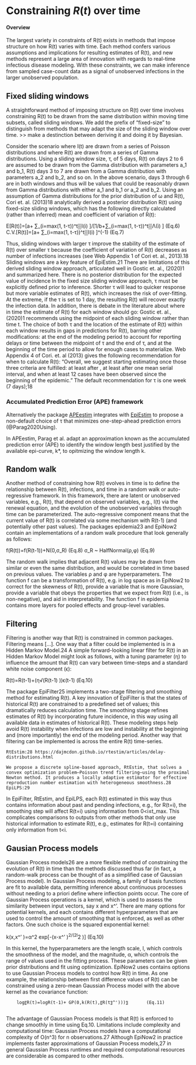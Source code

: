# Constraining $R(t)$ over time { .unnumbered}

#### Overview

The largest variety in constraints of R(t) exists in methods that impose structure on how R(t) varies with time. Each method confers various assumptions and implications for resulting estimates of R(t), and new methods represent a large area of innovation with regards to real-time infectious disease modeling. With these constraints, we can make inference from sampled case-count data as a signal of unobserved infections in the larger unobserved population. 

## Fixed sliding windows {#sec-fixedwindow}

A straightforward method of imposing structure on R(t) over time involves constraining R(t) to be drawn from the same distribution within moving time subsets, called sliding windows. We add the prefix of “fixed-size” to distinguish from methods that may adapt the size of the sliding window over time. >> make a destinction between deriving it and doing it by Bayesian.

Consider the scenario where I(t) are drawn from a series of Poisson distributions and where R(t)  are drawn from a series of Gamma distributions. Using a sliding window size, τ, of 5 days, R(t) on days 2 to 6 are assumed to be drawn from the Gamma distribution with parameters a_1 and b_1, R(t)  days 3 to 7 are drawn from a Gamma distribution with parameters a_2 and b_2, and so on. In the above scenario, days 3 through 6 are in both windows and thus will be values that could be reasonably drawn from Gamma distributions with either a_1 and b_1 or a_2 and b_2. Using an assumption of Gamma distributions for the prior distribution of ω and R(t), Cori et. al. (2013)18 analytically derived a posterior distribution R(t) using fixed-size sliding windows, which has the following directly calculated (rather than inferred) mean and coefficient of variation of R(t):

E[R(t)]=[a+ ∑_(i=max⁡(1,   t-τ))^t▒I(i) ]/[1/b+∑_(i=max⁡(1,   t-τ))^t▒Λ(i) ]     			(Eq.6)
C.V.[R(t)]=[a+ ∑_(i=max⁡(1,   t-τ))^t▒I(i) ]^(-1)    			(Eq.7)

Thus, sliding windows with larger τ improve the stability of the estimate of R(t) over smaller τ because the coefficient of variation of R(t) decreases as number of infections increases (see Web Appendix 1 of Cori et. al., 2013).18 Sliding windows are a key feature of EpiEstim.21 There are limitations of this derived sliding window approach, articulated well in Gostic et. al., (2020)1 and summarized here. There is no posterior distribution for the expected value of incidence In the fixed size sliding window approach, τ must be explicitly defined prior to inference. Shorter τ will lead to quicker response but more variable estimates of R(t), which increases the risk of over-fitting. At the extreme, if the τ is set to 1 day, the resulting R(t) will recover exactly the infection data. In addition, there is debate in the literature about where in time the estimate of R(t) for each window should go: Gostic et. al., (2020)1 recommends using the midpoint of each sliding window rather than time t. The choice of both τ and the location of the estimate of R(t) within each window results in gaps in predictions for R(t), barring other modifications: at the end of the modeling period to account for reporting delays or time between the midpoint of τ and the end of τ, and at the beginning of the time period to allow for enough cases to materialize. Web Appendix 4 of Cori. et. al (2013) gives the following recommendation for when to calculate R(t): “Overall, we suggest starting estimating   once those three criteria are fulfilled: at least after  , at least after one mean serial interval, and when at least 12 cases have been observed since the beginning of the epidemic.” The default recommendation for τ is one week (7 days);18 

### Accumulated Prediction Error (APE) framework {#sec-ape}
Alternatively the package [APEestim](package_APEestim.qmd) integrates with [EpiEstim](package_EpiEstim.qmd) to propose a non-default choice of τ that minimizes one-step-ahead prediction errors (@Parag2020Using).

In APEestim, Parag et al. adapt an approximation known as the accumulated prediction error (APE) to identify the window length best justified by the available epi-curve, k*, to opitmizing the window length k. 

## Random walk {#sec-randomwalk}

Another method of constraining how R(t)  evolves in time is to define the relationship between R(t), infections, and time in a random walk or auto-regressive framework. In this framework, there are latent or unobserved variables, e.g., R(t), that depend on observed variables, e.g., I(t)  via the renewal equation, and the evolution of the unobserved variables through time can be parameterized. The auto-regressive component means that the current value of R(t) is correlated via some mechanism with R(t-1) (and potentially other past values). The packages epidemia23 and EpiNow2 contain an implementations of a random walk procedure that look generally as follows:

f(R(t))=f(R(t-1))+N(0,σ_R) 		(Eq.8)
σ_R  ~ HalfNormal(ρ,φ)			(Eq.9)

The random walk implies that adjacent R(t) values may be drawn from similar or even the same distribution, and would be correlated in time based on previous values. The variables ρ and φ are hyperparameters. The function f can be a transformation of R(t), e.g. in log space as in EpiNow2 to correct for the skewness of R(t), provide a variable that is more Gaussian, provide a variable that obeys the properties that we expect from R(t) (i.e., is non-negative), and aid in interpretability. The function f in epidemia contains more layers for pooled effects and group-level variables. 

## Filtering {#sec-filtering}

Filtering is another way that R(t) is constrained in common packages. Filtering means […]. One way that a filter could be implemented is in a Hidden Markov Model.24 A simple forward-looking linear filter for R(t)  in an Hidden Markov Model might look as follows, with a tuning parameter (η) to influence the amount that R(t) can vary between time-steps and a standard white noise component (ϵ): 

R(t)=R(t-1)+(η√(R(t-1) ))ϵ(t-1)		(Eq.10)

The package EpiFilter25 implements a two-stage filtering and smoothing method for estimating R(t). A key innovation of EpiFilter is that the states of historical R(t) are constrained to a predefined set of values; this dramatically reduces calculation time. The smoothing stage refines estimates of R(t) by incorporating future incidence, in this way using all available data in estimates of historical R(t). These modeling steps help avoid R(t) instability when infections are low and instability at the beginning and (more importantly) the end of the modeling period. 
Another way that filtering can be implemented is across the entire R(t) time-series. 

	RtEstim:28 https://dajmcdon.github.io/rtestim/articles/delay-distributions.html
	
	We propose a discrete spline-based approach, RtEstim, that solves a convex optimization problem—Poisson trend filtering—using the proximal Newton method. It produces a locally adaptive estimator for effective reproduction number estimation with heterogeneous smoothness.28
	EpiLPS:29

In EpiFilter, RtEstim, and EpiLPS, each R(t) estimated in this way thus contains information about past and pending infections, e.g., for R(t=i), the smoothing step will affect R(t=i) using information from 0<i≤t_max. This complicates comparisons to outputs from other methods that only use historical information to estimate R(t), e.g., estimates for R(t=i)  containing only information from t<i. 

## Gausian Process models {#sec-gaussianprocess}

Gaussian Process models26 are a more flexible method of constraining the evolution of R(t)  in time than the methods discussed thus far (in fact, a random-walk process can be thought of as a simplified case of Gaussian Process model).  In Gaussian Process modeling, a family of basis functions are fit to available data, permitting inference about continuous processes without needing to a priori define where inflection points occur. The core of Gaussian Process operations is a kernel, which is used to assess the similarity between input vectors, say x and x^'. There are many options for potential kernels, and each contains different hyperparameters that are used to control the amount of smoothing that is enforced, as well as other factors. One such choice is the squared exponential kernel:

k(x,x^' )=α^2   exp⁡[-(x-x^' )^2/(2l^2 )] 		(Eq.10)

In this kernel, the hyperparameters are the length scale, l, which controls the smoothness of the model, and the magnitude, α, which controls the range of values used in the fitting process. These parameters can be given prior distributions and fit using optimization. EpiNow2 uses contains options to use Gaussian Process models to control how R(t)  in time. As one example, the relationship between first difference values of R(t) can be constrained using a zero-mean Gaussian Process model with the above kernel as the covariance function:

		log⁡〖R(t)=log⁡R(t-1)+ GP(0,k(R(t),〖R(t〗^')))〗		(Eq.11)
		
The advantage of Gaussian Process models is that R(t) is enforced to change smoothly in time using Eq.10. Limitations include complexity and computational time: Gaussian Process models have a computational complexity of O(n^3) for n observations.27  Although EpiNow2 in practice implements faster approximations of Gaussian Process models,27 in general Gaussian Process runtimes and required computational resources are considerable as compared to other methods.






